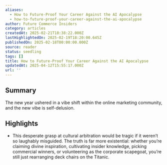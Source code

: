 ```yaml
---
aliases:
  - How to Future-Proof Your Career Against the AI Apocalypse
  - how-to-future-proof-your-career-against-the-ai-apocalypse
author: Future Commerce Insiders
category: articles
createdAt: 2025-02-21T18:38:22.000Z
lastHighlightedOn: 2025-02-19T18:20:00.645Z
publishedOn: 2025-02-18T00:00:00.000Z
source: reader
status: seedling
tags: []
title: How to Future-Proof Your Career Against the AI Apocalypse
updatedAt: 2025-04-12T15:55:17.000Z
url: ''
---
```

## Summary

The new year ushered in a vibe shift within the online marketing community, and the new vibe is self-delusion.

## Highlights

- This desperate grasp at cultural arbitration would be tragic if it weren’t so laughably misguided. The truth is far more existential: whether you’re claiming divine inspiration, cultivating insider knowledge, picking commercial winners, or volunteering as the corporate scapegoat, you’re still just rearranging deck chairs on the Titanic.
